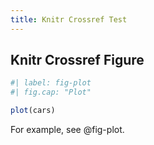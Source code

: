 ```yaml
---
title: Knitr Crossref Test
---
```


## Knitr Crossref Figure

```r
#| label: fig-plot
#| fig.cap: "Plot"

plot(cars)
```

For example, see @fig-plot.